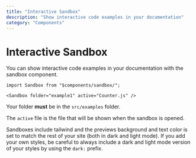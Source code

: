 ```yaml
---
title: "Interactive Sandbox"
description: "Show interactive code examples in your documentation"
category: "Components"
---
```


# Interactive Sandbox

You can show interactive code examples in your documentation with the sandbox component.


```astro
import Sandbox from "$components/sandbox/";

<Sandbox folder="example1" active="Counter.js" />
```



<Sandbox folder="example1" active="Counter.js" />

Your folder **must** be in the `src/examples` folder.

The `active` file is the file that will be shown when the sandbox is opened.

Sandboxes include tailwind and the previews background and text color is set to match the rest of your site 
(both in dark and light mode). If you add your own styles, be careful to always include a dark and 
light mode version of your styles by using the `dark:` prefix.